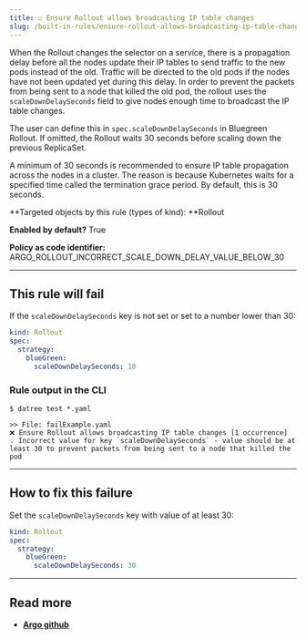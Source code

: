 ```yaml
---
title: ☑️ Ensure Rollout allows broadcasting IP table changes
slug: /built-in-rules/ensure-rollout-allows-broadcasting-ip-table-changes
---
```


When the Rollout changes the selector on a service, there is a propagation delay before all the nodes update their IP tables to send traffic to the new pods instead of the old. Traffic will be directed to the old pods if the nodes have not been updated yet during this delay. In order to prevent the packets from being sent to a node that killed the old pod, the rollout uses the `scaleDownDelaySeconds` field to give nodes enough time to broadcast the IP table changes.

The user can define this in `spec.scaleDownDelaySeconds` in Bluegreen Rollout. If omitted, the Rollout waits 30 seconds before scaling down the previous ReplicaSet.

A minimum of 30 seconds is recommended to ensure IP table propagation across the nodes in a cluster. The reason is because Kubernetes waits for a specified time called the termination grace period. By default, this is 30 seconds.

**Targeted objects by this rule (types of kind): **Rollout

**Enabled by default?** True

**Policy as code identifier:** ARGO_ROLLOUT_INCORRECT_SCALE_DOWN_DELAY_VALUE_BELOW_30

---

## This rule will fail

If the `scaleDownDelaySeconds` key is not set or set to a number lower than 30:

```yaml
kind: Rollout
spec:
  strategy:
    blueGreen:
      scaleDownDelaySeconds: 10
```

### Rule output in the CLI

```terminal
$ datree test *.yaml

>> File: failExample.yaml
❌ Ensure Rollout allows broadcasting IP table changes [1 occurrence]
💡 Incorrect value for key `scaleDownDelaySeconds` - value should be at least 30 to prevent packets from being sent to a node that killed the pod
```

---

## How to fix this failure

Set the `scaleDownDelaySeconds` key with value of at least 30:

```yaml
kind: Rollout
spec:
  strategy:
    blueGreen:
      scaleDownDelaySeconds: 30
```

---

## Read more

- [**Argo github**](https://argoproj.github.io/argo-rollouts/features/specification/)

